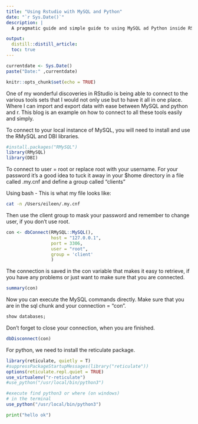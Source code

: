 ```yaml
---
title: "Using Rstudio with MySQL and Python"
date: "`r Sys.Date()`"
description: |
  A pragmatic guide and simple guide to using MySQL ad Python inside RStudio 

output: 
  distill::distill_article:
  toc: true
---
```

```r
currentdate <- Sys.Date()
paste("Date:" ,currentdate)
```
```r
knitr::opts_chunk$set(echo = TRUE)
```

One of my wonderful discoveries in RStudio is being able to connect to the various tools sets that I would not only use but to have it all in one place. Where I can import and export data with ease between MySQL and python and r. This blog is an example on how to connect to all these tools easily and simply. 

To connect to your local instance of MySQL, you will need to install and use the RMySQL and DBI libraries. 

```r
#install.packages("RMySQL")
library(RMySQL)
library(DBI)
```

To connect to user = root or replace root with your username. For your password it's a good idea to tuck it away in your $home directory in a file called .my.cnf and define a group called "clients"

Using bash - This is what my file looks like:

```bash

cat -n /Users/eileen/.my.cnf

```

Then use the client group to mask your password and remember to change user, if you don't use root.

```r
con <- dbConnect(RMySQL::MySQL(),
                 host = "127.0.0.1",
                 port = 3306, 
                 user = "root",
                 group = 'client'
                 )
```

The connection is saved in the con variable that makes it easy to retrieve, if you have any problems or just want to make sure that you are connected.

```r
summary(con)
```
 Now you can execute the MySQL commands directly. Make sure that you are in the sql chunk and your connection = "con".
 
```sql

show databases;
```
Don't forget to close your connection, when you are finished.

```r
dbDisconnect(con)
```

For python, we need to install the reticulate package. 

```r
library(reticulate, quietly = T)
#suppressPackageStartupMessages(library("reticulate"))
options(reticulate.repl.quiet = TRUE)
use_virtualenv("r-reticulate")
#use_python("/usr/local/bin/python3")
```


```r
#execute find python3 or where (on windows)
# in the terminal
use_python("/usr/local/bin/python3")
```

```python
print("hello ok")
```



